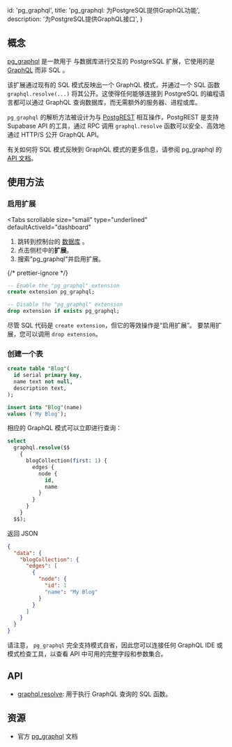 
  id: 'pg_graphql',
  title: 'pg_graphql: 为PostgreSQL提供GraphQL功能',
  description: '为PostgreSQL提供GraphQL接口',
}

## 概念
[pg_graphql](https://supabase.github.io/pg_graphql/) 是一款用于 与数据库进行交互的 PostgreSQL 扩展，它使用的是 [GraphQL](https://graphql.org) 而非 SQL 。

该扩展通过现有的 SQL 模式反映出一个 GraphQL 模式，并通过一个 SQL 函数 `graphql.resolve(...)` 将其公开。这使得任何能够连接到 PostgreSQL 的编程语言都可以通过 GraphQL 查询数据库，而无需额外的服务器、进程或库。

`pg_graphql` 的解析方法被设计为与 [PostgREST](https://postgrest.org/en/stable/index.html) 相互操作，PostgREST 是支持 Supabase API 的工具，通过 RPC 调用 `graphql.resolve` 函数可以安全、高效地通过 HTTP/S 公开 GraphQL API。

有关如何将 SQL 模式反映到 GraphQL 模式的更多信息，请参阅 pg_graphql 的 [API 文档](https://supabase.github.io/pg_graphql/api/)。

## 使用方法
### 启用扩展

<Tabs
  scrollable
  size="small"
  type="underlined"
  defaultActiveId="dashboard"
>
<TabPanel id="dashboard" label="控制台">

1. 跳转到控制台的 [数据库](https://supabase.com/dashboard/project/_/database/tables) 。
2. 点击侧栏中的**扩展**。
3. 搜索"pg_graphql"并启用扩展。

</TabPanel>
<TabPanel id="sql" label="SQL">

{/* prettier-ignore */}
```sql
-- Enable the "pg_graphql" extension
create extension pg_graphql;

-- Disable the "pg_graphql" extension
drop extension if exists pg_graphql;
```
尽管 SQL 代码是 `create extension`，但它的等效操作是“启用扩展”。
要禁用扩展，您可以调用 `drop extension`。

</TabPanel>
</Tabs>

### 创建一个表

```sql
create table "Blog"(
  id serial primary key,
  name text not null,
  description text,
);

insert into "Blog"(name)
values ('My Blog');
```

相应的 GraphQL 模式可以立即进行查询：

```sql
select
  graphql.resolve($$
    {
      blogCollection(first: 1) {
        edges {
          node {
            id,
            name
          }
        }
      }
    }
  $$);
```

返回 JSON

```json
{
  "data": {
    "blogCollection": {
      "edges": [
        {
          "node": {
            "id": 1
            "name": "My Blog"
          }
        }
      ]
    }
  }
}
```

请注意， `pg_graphql` 完全支持模式自省，因此您可以连接任何 GraphQL IDE 或模式检查工具，以查看 API 中可用的完整字段和参数集合。

## API

- [graphql.resolve](https://supabase.github.io/pg_graphql/sql_interface/): 用于执行 GraphQL 查询的 SQL 函数。

## 资源

- 官方 [pg_graphql](https://github.com/supabase/pg_graphql) 文档





